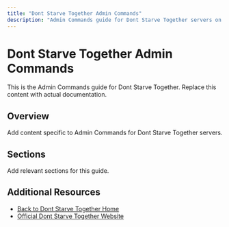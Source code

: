 ```yaml
---
title: "Dont Starve Together Admin Commands"
description: "Admin Commands guide for Dont Starve Together servers on XGamingServer"
---
```


# Dont Starve Together Admin Commands

This is the Admin Commands guide for Dont Starve Together. Replace this content with actual documentation.

## Overview

Add content specific to Admin Commands for Dont Starve Together servers.

## Sections

Add relevant sections for this guide.

## Additional Resources

- [Back to Dont Starve Together Home](./index)
- [Official Dont Starve Together Website](https://example.com)
